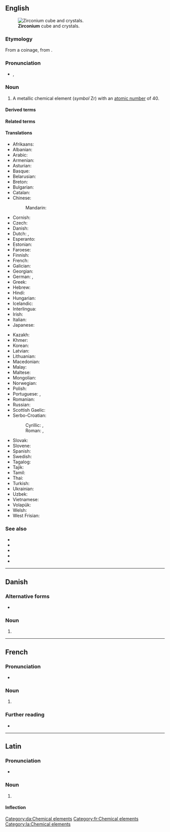 {{also|Zirconium}}
==English==
{{elements|Zr|yttrium|Y|niobium|Nb}}
{{wikipedia}}
[[File:Zirconium crystal bar and 1cm3 cube.jpg|thumb|'''Zirconium''' cube and crystals.]]

===Etymology===
From a {{der|en|NL.|-}} coinage, from {{m|en|zircon}}.

===Pronunciation===
* {{enPR|zûrkō'nēəm}}, {{IPA|/zɜːɹˈkoʊniəm/|lang=en}}

===Noun===
{{en-noun|~}}

# A metallic chemical element (''symbol'' Zr) with an [[atomic number]] of 40.

====Derived terms====
{{der3|en|cubic zirconium oxide|potassium zirconium fluoride|[[zircaloy]], [[zircalloy]]|[[zirco-]], [[zirconio-]], [[zircono-]]|zirconium carbide|zirconium dioxide|zirconium nitride|zirconium oxide|zirconium tetrachloride}}

====Related terms====
{{rel3|en|zircon|zircona|zirconia|zirconic|zirconolite}}

====Translations====
{{trans-top|chemical element}}
* Afrikaans: {{t+|af|sirkonium}}
* Albanian: {{t|sq|zirkonium}}
* Arabic: {{t|ar|زِيرْكُونْيُوم|m|tr=zirkunyum}}
* Armenian: {{t+|hy|ցիրկոնիում}}
* Asturian: {{t|ast|circoniu|m}}
* Basque: {{t|eu|zirkonioa}}
* Belarusian: {{t|be|цырконiй|m}}
* Breton: {{t+|br|zirkoniom}}
* Bulgarian: {{t|bg|цирконий|m}}
* Catalan: {{t+|ca|zirconi}}
* Chinese:
*: Mandarin: {{t+|cmn|鋯|tr=gào}}
* Cornish: {{t|kw|zerconyum}}
* Czech: {{t+|cs|zirkonium}}
* Danish: {{t+|da|zirconium}}
* Dutch: {{t+|nl|zirkonium|n}}, {{t+|nl|zirkoon|n}}
* Esperanto: {{t+|eo|zirkonio}}
* Estonian: {{t+|et|tsirkoonium}}
* Faroese: {{t|fo|zirkon}}
* Finnish: {{t+|fi|zirkonium}}
* French: {{t+|fr|zirconium|m}}
* Galician: {{t+|gl|circonio}}
* Georgian: {{t|ka|ცირკონიუმი}}
* German: {{t+|de|Zirkon|n}}, {{t+|de|Zirkonium|n}}
* Greek: {{t+|el|ζιρκόνιο|n}}
* Hebrew: {{t+|he|זירקוניום|tr=zirkónyum}}
* Hindi: {{t|hi|गोमेदातु}}
* Hungarian: {{t+|hu|cirkónium}}
* Icelandic: {{t+|is|sirkon}}
* Interlingua: {{t|ia|zirconium}}
* Irish: {{t+|ga|siorcóiniam|m}}
* Italian: {{t+|it|zirconio|m}}
* Japanese: {{t+|ja|ジルコニウム|tr=jirukoniumu}}
{{trans-mid}}
* Kazakh: {{t|kk|цирконий}}
* Khmer: {{t|km|សៀកូញ៉ូម}}
* Korean: {{t+|ko|지르코늄}}
* Latvian: {{t|lv|cirkonijs}}
* Lithuanian: {{t+|lt|cirkonis}}
* Macedonian: {{t|mk|циркониум|m}}
* Malay: {{t+|ms|zirkonium}}
* Maltese: {{t|mt|żirkonju}}
* Mongolian: {{t+|mn|циркони}}
* Norwegian: {{t|no|zirkonium}}
* Polish: {{t+|pl|cyrkon|m}}
* Portuguese: {{t+|pt|zircónio}} {{qualifier|Portugal}}, {{t+|pt|zircônio|m}} {{qualifier|Brazil}}
* Romanian: {{t+|ro|zirconiu|n}}
* Russian: {{t+|ru|цирко́ний|m}}
* Scottish Gaelic: {{t|gd|siorcòiniam}}
* Serbo-Croatian:
*: Cyrillic: {{t|sh|циркониjум|m}}, {{t|sh|цѝрко̄ниј|m}}
*: Roman: {{t|sh|cirkonijum|m}}, {{t+|sh|cìrkōnij|m}}
* Slovak: {{t|sk|zirkón}}
* Slovene: {{t+|sl|cirkonij}}
* Spanish: {{t+|es|circonio|m}}
* Swedish: {{t+|sv|zirkonium|n}}
* Tagalog: {{t|tl|sirkonyo}}
* Tajik: {{t|tg|cirkoni'}}
* Tamil: {{t|ta|வன்தங்கம்}}
* Thai: {{t|th|เซอร์โคเนียม}}
* Turkish: {{t+|tr|zirkonyum}}
* Ukrainian: {{t|uk|цирконій|m}}
* Uzbek: {{t+|uz|цирконий}}
* Vietnamese: {{t|vi|ziriconi}}
* Volapük: {{t+|vo|zirkonin}}
* Welsh: {{t|cy|zirconiwm}}
* West Frisian: {{t|fy|zirkonium}}
{{trans-bottom}}

===See also===
* {{l|en|baddeleyite}}
* {{l|en|hyacinth}}
* {{l|en|jacinth}}
* {{l|en|jargon}}
* {{l|en|ligure}}

----

==Danish==

===Alternative forms===
* {{alter|da|zirkonium}}

===Noun===
{{da-noun}}

# {{l|en|zirconium}}

[[Category:da:Chemical elements]]

----

==French==
{{wikipedia|lang=fr}}

===Pronunciation===
* {{fr-IPA}}

===Noun===
{{fr-noun|m|-}}

# {{l|en|zirconium}}

===Further reading===
* {{R:TLFi}}

[[Category:fr:Chemical elements]]

----

==Latin==
{{wikipedia|lang=la}}

===Pronunciation===
* {{la-IPA|zircōnium|eccl=yes}}

===Noun===
{{la-noun|zircōnium|zircōniī|n|second}}

# {{l|en|zirconium}}

====Inflection====
{{la-decl-2nd-N|zircōni}}

[[Category:la:Chemical elements]]